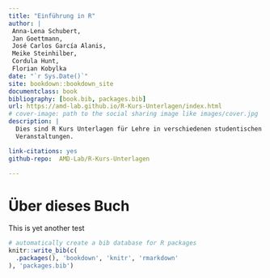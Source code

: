 ```yaml
--- 
title: "Einführung in R"
author: |
 Anna-Lena Schubert,
 Jan Goettmann,
 José Carlos García Alanis,
 Meike Steinhilber,
 Cordula Hunt,
 Florian Kobylka
date: "`r Sys.Date()`"
site: bookdown::bookdown_site
documentclass: book
bibliography: [book.bib, packages.bib]
url: https://amd-lab.github.io/R-Kurs-Unterlagen/index.html
# cover-image: path to the social sharing image like images/cover.jpg
description: |
  Dies sind R Kurs Unterlagen für Lehre in verschiedenen studentischen
  Veranstaltungen.

link-citations: yes
github-repo:  AMD-Lab/R-Kurs-Unterlagen

---
```


# Über dieses Buch

This is yet another test

```r
# automatically create a bib database for R packages
knitr::write_bib(c(
  .packages(), 'bookdown', 'knitr', 'rmarkdown'
), 'packages.bib')
```
